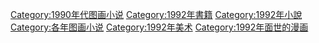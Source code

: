 [[Category:1990年代图画小说|Category:1990年代图画小说]]
[[Category:1992年書籍|Category:1992年書籍]]
[[Category:1992年小說|Category:1992年小說]]
[[Category:各年图画小说|Category:各年图画小说]]
[[Category:1992年美术|Category:1992年美术]]
[[Category:1992年面世的漫画|Category:1992年面世的漫画]]